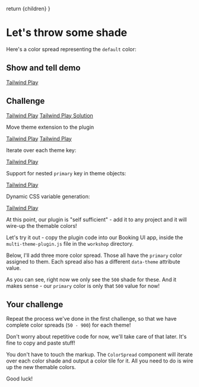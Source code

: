 

  return <MarkdownWrapper>{children}</MarkdownWrapper>
}

# Let's throw some shade

Here's a color spread representing the `default` color:

## Show and tell demo

[Tailwind Play](https://play.tailwindcss.com/isZAaouLGD?layout=horizontal)

## Challenge

[Tailwind Play](https://play.tailwindcss.com/NlVPQm0stX)
[Tailwind Play Solution](https://play.tailwindcss.com/UI1PhLBYsz?file=config)

Move theme extension to the plugin

[Tailwind Play](https://play.tailwindcss.com/WlD9m6yeo7?file=config)
[Tailwind Play](https://play.tailwindcss.com/WCowcDQ8O2)

Iterate over each theme key:

[Tailwind Play](https://play.tailwindcss.com/dqKM7KQUrO?file=config)

Support for nested `primary` key in theme objects:

[Tailwind Play](https://play.tailwindcss.com/Ae5hOMsh3v?file=config)

Dynamic CSS variable generation:

[Tailwind Play](https://play.tailwindcss.com/Ae5hOMsh3v?file=config)

At this point, our plugin is "self sufficient" - add it to any project and it will wire-up the themable colors!

Let's try it out - copy the plugin code into our Booking UI app, inside the `multi-theme-plugin.js` file in the `workshop` directory.

Below, I'll add three more color spread. Those all have the `primary` color assigned to them. Each spread also has a different `data-theme` attribute value.

As you can see, right now we only see the `500` shade for these. And it makes sense - our `primary` color is only that `500` value for now!

## Your challenge

Repeat the process we've done in the first challenge, so that we have complete color spreads (`50 - 900`) for each theme!

Don't worry about repetitive code for now, we'll take care of that later. It's fine to copy and paste stuff!

You don't have to touch the markup. The `ColorSpread` component will iterate over each color shade and output a color tile for it. All you need to do is wire up the new themable colors.

Good luck!
